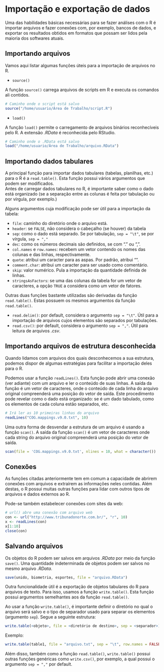 # Importação e exportação de dados 
Uma das habilidades básicas necessárias para se fazer análises com o R é importar arquivos e fazer conexões com, por exemplo, bancos de dados, e exportar os resultados obtidos em formatos que possam ser lidos pela maioria dos softwares atuais. 

## Importando arquivos

Vamos aqui listar algumas funções úteis para a importação de arquivos no R. 

- `source()`

A função `source()` carrega arquivos de scripts em R e executa os comandos ali contidos.
```r
# Caminho onde o script está salvo
source("/home/usuario/Área de Trabalho/script.R") 
```

- `load()`

A função `load()` permite o carregamento de arquivos binários reconhecíveis pelo R. A extensão *.RData* é reconhecida pelo RStudio. 
```r
# Caminho onde o .RData está salvo
load("/home/usuario/Área de Trabalho/arquivo.RData") 
```

## Importando dados tabulares
A principal função para importar dados tabulares (tabelas, planilhas, etc.) para o R é a `read.table()`. Esta função possui vários argumentos que podem ser modificados.  
Antes de carregar dados tabulares no R, é importante saber como o dado está organizado (se a separação entre as colunas é feita por tabulação ou por vírgula, por exemplo.)

Alguns argumentos cuja modificação pode ser útil para a importação da tabela:

- `file`: caminho do diretório onde o arquivo está.
- `header`: se `FALSE`, não considera o cabeçalho (se houver) da tabela
- `sep`: como o dado está separado. Se por tabulação, `sep = "\t"`, se por vírgula, `sep = ","`
- `dec`: como os números decimais são definidos, se com "." ou ",".
- `col.names` e `row.names`: recebem um vetor contendo os nomes das colunas e das linhas, respectivamente.
- `quote`: atribui um caracter para as aspas. Por padrão, atribui "". 
- `comment.char`: atribui um caracter para ser usado como comentário. 
- `skip`: valor numérico. Pula a importação da quantidade definida de linhas. 
- `stringsAsFactors`: se uma das colunas da tabela for um vetor de caracteres, a opção `TRUE` a considera como um vetor de fatores. 

Outras duas funções bastante utilizadas são derivadas da função `read.table()`. Estas possuem os mesmos argumentos da função `read.table()`.

- `read.delim()`: por default, considera o argumento `sep = "\t"`. Útil para a importação de arquivos cujos elementos são separados por tabulações. 
- `read.csv()`: por default, considera o argumento `sep = ","`. Útil para leitura de arquivos *.csv*. 

## Importando arquivos de estrutura desconhecida
Quando lidamos com arquivos dos quais desconhecemos a sua estrutura, podemos dispor de algumas estratégias para facilitar a importação deles para o R. 

Podemos usar a função `readLines()`. Esta função pode abrir uma conexão (ver adiante) com um arquivo e ler o conteúdo de suas linhas. A saída da função é um vetor de caracteres, onde o conteúdo de cada linha do arquivo original compreenderá uma posição do vetor de saída. Este procedimento pode revelar como o dado está organizado: se é um dado tabulado, como os elementos de cada coluna estão separados, etc. 
```r
# Irá ler as 10 primeiras linhas do arquivo
readLines("COG.mappings.v9.0.txt", 10) 
```

Uma outra forma de desvendar a estrutura de um arquivo é usando a função `scan()`. A saída da função `scan()` é um vetor de caracteres onde cada string do arquivo original compreenderá uma posição do vetor de saída.

```r
scan(file = 'COG.mappings.v9.0.txt', nlines = 10, what = character())
```

## Conexões
As funções citadas anteriormente tem em comum a capacidade de abrirem conexões com arquivos e extraírem as informações neles contidas. Além destas, o R possui muitas outras funções para lidar com outros tipos de arquivos e dados externos ao R.

Pode-se também estabelecer conexões com sites da web:
```r
# url() abre uma conexão com arquivo web
con <- url("http://www.tribunadonorte.com.br/", "r", 10)
x <- readLines(con)
x[1:10]
close(con)
```

## Salvando arquivos
Os objetos do R podem ser salvos em arquivos *.RData* por meio da função `save()`. Uma quantidade indeterminada de objetos podem ser salvos no mesmo arquivo *.RData*.
```r
save(unido, biometria, esportes, file = "arquivo.RData")    
```

Outra funcionalidade útil é a exportação de objetos tabulares do R para arquivos de texto. Para isso, usamos a função `write.table()`. Esta função possui argumentos semelhantes aos da função `read.table()`. 

Ao usar a função `write.table()`, é importante definir o diretório no qual o arquivo será salvo e o tipo de separador usado para separar os elementos (argumento `sep`). Segue a seguinte estrutura:

```r
write.table(<objeto>, file = <diretório de destino>, sep = <separador>)
```

Exemplo:
```r
write.table(table1, file = "arquivo.txt", sep = "\t", row.names = FALSE, quote = FALSE)
```

Além disso, também como a função `read.table()`, `write.table()` possui outras funções genéricas como `write.csv()`, por exemplo, a qual possui o argumento `sep = ","` por default. 